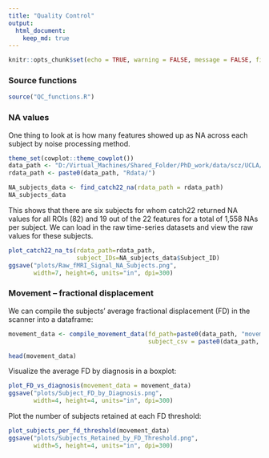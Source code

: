 ```yaml
---
title: "Quality Control"
output: 
  html_document:
    keep_md: true
---
```


```r
knitr::opts_chunk$set(echo = TRUE, warning = FALSE, message = FALSE, fig.show = 'hold')
```

### Source functions
```r
source("QC_functions.R")
```


### NA values

One thing to look at is how many features showed up as NA across each subject by noise processing method.

```r
theme_set(cowplot::theme_cowplot())
data_path <- "D:/Virtual_Machines/Shared_Folder/PhD_work/data/scz/UCLA/"
rdata_path <- paste0(data_path, "Rdata/")

NA_subjects_data <- find_catch22_na(rdata_path = rdata_path)
NA_subjects_data
```

This shows that there are six subjects for whom catch22 returned NA values for all ROIs (82) and 19 out of the 22 features for a total of 1,558 NAs per subject. We can load in the raw time-series datasets and view the raw values for these subjects.

```r
plot_catch22_na_ts(rdata_path=rdata_path, 
                   subject_IDs=NA_subjects_data$Subject_ID)
ggsave("plots/Raw_fMRI_Signal_NA_Subjects.png",
       width=7, height=6, units="in", dpi=300)
```

### Movement -- fractional displacement

We can compile the subjects' average fractional displacement (FD) in the scanner into a dataframe:
```r
movement_data <- compile_movement_data(fd_path=paste0(data_path, "movementData/"),
                                       subject_csv = paste0(data_path, "participants.csv"))

head(movement_data)
```
Visualize the average FD by diagnosis in a boxplot:
```r
plot_FD_vs_diagnosis(movement_data = movement_data)
ggsave("plots/Subject_FD_by_Diagnosis.png",
       width=4, height=4, units="in", dpi=300)
```

Plot the number of subjects retained at each FD threshold:
```r
plot_subjects_per_fd_threshold(movement_data)
ggsave("plots/Subjects_Retained_by_FD_Threshold.png",
       width=5, height=4, units="in", dpi=300)
```


